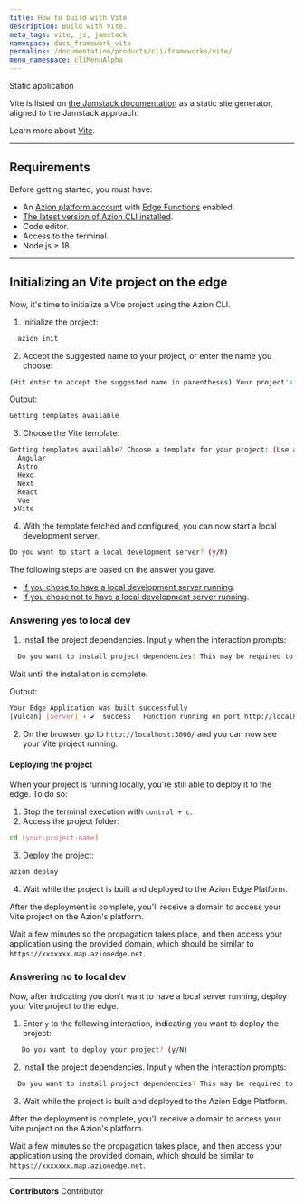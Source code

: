 ```yaml
---
title: How to build with Vite
description: Build with Vite.
meta_tags: vite, js, jamstack
namespace: docs_framework_vite
permalink: /documentation/products/cli/frameworks/vite/
menu_namespace: cliMenuAlpha
---
```



<Badge variant="accent">
  Static application
</Badge>

Vite is listed on [the Jamstack documentation](https://jamstack.org/generators/vite/) as a static site generator, aligned to the Jamstack approach.

Learn more about [Vite](https://vitejs.dev/).

---

## Requirements

Before getting started, you must have:

- An [Azion platform account](/en/documentation/products/accounts/creating-account/) with [Edge Functions](/en/documentation/products/build/edge-application/edge-functions/) enabled.
- [The latest version of Azion CLI installed](/en/documentation/products/azion-cli/overview/).
- Code editor.
- Access to the terminal.
- Node.js ≥ 18.

---

## Initializing an Vite project on the edge

Now, it's time to initialize a Vite project using the Azion CLI.

1. Initialize the project:

```sh 
  azion init
```

2. Accept the suggested name to your project, or enter the name you choose:

```sh
(Hit enter to accept the suggested name in parentheses) Your project's name:  (dynamic_caligari)
```

Output:

```sh
Getting templates available
```

3. Choose the Vite template:

```sh 
Getting templates available? Choose a template for your project: (Use arrow keys)
  Angular 
  Astro 
  Hexo 
  Next 
  React 
  Vue 
 ❯Vite 
```

4. With the template fetched and configured, you can now start a local development server.

```sh
Do you want to start a local development server? (y/N) 
```

The following steps are based on the answer you gave. 

- [If you chose to have a local development server running](/en/documentation/products/cli/frameworks/vite/#answering-yes-to-local-dev).
- [If you chose not to have a local development server running](/en/documentation/products/cli/frameworks/vite/#answering-no-to-local-dev).

### Answering yes to local dev

1. Install the project dependencies. Input `y` when the interaction prompts:

```sh
  Do you want to install project dependencies? This may be required to start local development server (y/N)
```

Wait until the installation is complete.

Output:

```sh
Your Edge Application was built successfully
[Vulcan] [Server] › ✔  success   Function running on port http://localhost:3000/
```

2. On the browser, go to `http://localhost:3000/` and you can now see your Vite project running.

#### Deploying the project

When your project is running locally, you're still able to deploy it to the edge. To do so: 

1. Stop the terminal execution with `control + c`.
2. Access the project folder:

```sh
cd [your-project-name] 
```

3. Deploy the project:

```sh
azion deploy
```

4. Wait while the project is built and deployed to the Azion Edge Platform.

After the deployment is complete, you'll receive a domain to access your Vite project on the Azion's platform.

Wait a few minutes so the propagation takes place, and then access your application using the provided domain, which should be similar to `https://xxxxxxx.map.azionedge.net`.

### Answering no to local dev

Now, after indicating you don't want to have a local server running, deploy your Vite project to the edge.

1. Enter `y` to the following interaction, indicating you want to deploy the project:

```sh
   Do you want to deploy your project? (y/N) 
```

2. Install the project dependencies. Input `y` when the interaction prompts:

```sh 
  Do you want to install project dependencies? This may be required to deploy your project (y/N)
```

3. Wait while the project is built and deployed to the Azion Edge Platform.

After the deployment is complete, you'll receive a domain to access your Vite project on the Azion's platform.

Wait a few minutes so the propagation takes place, and then access your application using the provided domain, which should be similar to `https://xxxxxxx.map.azionedge.net`.


---


**Contributors** <ContributorList>Contributor</ContributorList>
